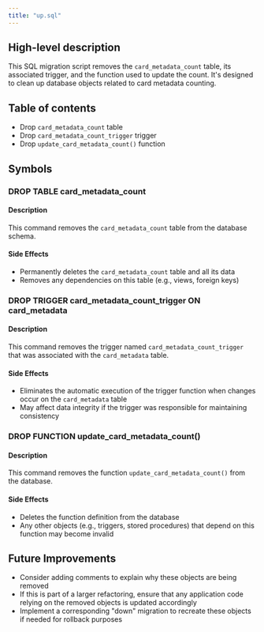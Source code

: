 ```yaml
---
title: "up.sql"
---
```


## High-level description
This SQL migration script removes the `card_metadata_count` table, its associated trigger, and the function used to update the count. It's designed to clean up database objects related to card metadata counting.

## Table of contents
- Drop `card_metadata_count` table
- Drop `card_metadata_count_trigger` trigger
- Drop `update_card_metadata_count()` function

## Symbols

### DROP TABLE card_metadata_count
#### Description
This command removes the `card_metadata_count` table from the database schema.

#### Side Effects
- Permanently deletes the `card_metadata_count` table and all its data
- Removes any dependencies on this table (e.g., views, foreign keys)

### DROP TRIGGER card_metadata_count_trigger ON card_metadata
#### Description
This command removes the trigger named `card_metadata_count_trigger` that was associated with the `card_metadata` table.

#### Side Effects
- Eliminates the automatic execution of the trigger function when changes occur on the `card_metadata` table
- May affect data integrity if the trigger was responsible for maintaining consistency

### DROP FUNCTION update_card_metadata_count()
#### Description
This command removes the function `update_card_metadata_count()` from the database.

#### Side Effects
- Deletes the function definition from the database
- Any other objects (e.g., triggers, stored procedures) that depend on this function may become invalid

## Future Improvements
- Consider adding comments to explain why these objects are being removed
- If this is part of a larger refactoring, ensure that any application code relying on the removed objects is updated accordingly
- Implement a corresponding "down" migration to recreate these objects if needed for rollback purposes